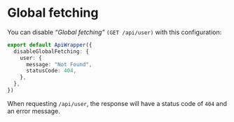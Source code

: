 # Global fetching

You can disable _&ldquo;Global fetching&rdquo;_ `(GET /api/user)` with this configuration:

```ts
export default ApiWrapper({
  disableGlobalFetching: {
    user: {
      message: "Not Found",
      statusCode: 404,
    },
  },
})
```

When requesting `/api/user`, the response will have a status code of `404` and an error message.
